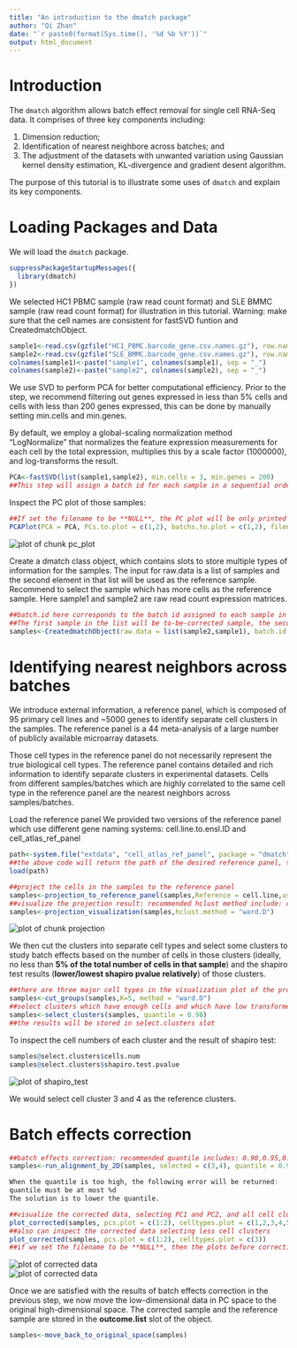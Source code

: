 ```yaml
---
title: "An introduction to the dmatch package"
author: "Qi Zhan"
date: "`r paste0(format(Sys.time(), '%d %b %Y'))`"
output: html_document
---
```



# Introduction
  
The `dmatch` algorithm allows batch effect removal for single cell RNA-Seq data. It comprises of three key components including: 
  
  1.  Dimension reduction; 
  2.  Identification of nearest neighbore across batches; and 
  3.  The adjustment of the datasets with unwanted variation using Gaussian kernel density estimation, KL-divergence and gradient desent algorithm. 
  
  
The purpose of this tutorial is to illustrate some uses of `dmatch` and explain its key components. 
  
# Loading Packages and Data
  
We will load the `dmatch` package. 
  
```r
suppressPackageStartupMessages({
  library(dmatch)
})
```
  

We selected HC1 PBMC sample (raw read count format) and SLE BMMC sample (raw read count format) for illustration in this tutorial. 
Warning: make sure that the cell names are consistent for fastSVD funtion and CreatedmatchObject.

```r
sample1<-read.csv(gzfile("HC1_PBMC.barcode_gene.csv.names.gz"), row.names = 1, header = T)
sample2<-read.csv(gzfile("SLE_BMMC.barcode_gene.csv.names.gz"), row.names = 1, header = T)
colnames(sample1)<-paste("sample1", colnames(sample1), sep = "_")
colnames(sample2)<-paste("sample2", colnames(sample2), sep = "_")
```


We use SVD to perform PCA for better computational efficiency. Prior to the step, we recommend filtering out genes expressed in less than 5% cells and cells with less than 200 genes expressed, this can be done by manually setting min.cells and min.genes.

By default, we employ a global-scaling normalization method “LogNormalize” that normalizes the feature expression measurements for each cell by the total expression, multiplies this by a scale factor (1000000), and log-transforms the result. 

```r
PCA<-fastSVD(list(sample1,sample2), min.cells = 3, min.genes = 200)
##This step will assign a batch id for each sample in a sequential order. The first sample provided in the list will have batch id as 1, and the sample sample will have batch id as 2, etc.
```

Inspect the PC plot of those samples:
```r
##If set the filename to be **NULL**, the PC plot will be only printed to the screen; otherwise, the plot will be saved to the specified path.
PCAPlot(PCA = PCA, PCs.to.plot = c(1,2), batchs.to.plot = c(1,2), filename = NULL)
```

<img src="pc_plot.png" title="pc plot before correction" alt="plot of chunk pc_plot" style="display:block; margin: auto" style="display: block; margin: auto;" />


Create a dmatch class object, which contains slots to store multiple types of information for the samples. The input for raw.data is a list of samples and the second element in that list will be used as the reference sample. Recommend to select the sample which has more cells as the reference sample. Here sample1 and sample2 are raw read count expression matrices.
```r
##batch.id here corresponds to the batch id assigned to each sample in **fastSVD** step.
##The first sample in the list will be to-be-corrected sample, the second sample in the list will be the reference sample.
samples<-CreatedmatchObject(raw.data = list(sample2,sample1), batch.id = c(2,1), PCA = PCA)
```




# Identifying nearest neighbors across batches

We introduce external information, a reference panel, which is composed of 95 primary cell lines and ~5000 genes to identify separate cell clusters in the samples. The reference panel is a 44 meta-analysis of a large number of publicly available microarray datasets. 

Those cell types in the reference panel do not necessarily represent the true biological cell types. The reference panel contains detailed and rich information to identify separate clusters in experimental datasets. Cells from different samples/batches which are highly correlated to the same cell type in the reference panel are the nearest neighbors across samples/batches.



Load the reference panel
We provided two versions of the reference panel which use different gene naming systems: cell.line.to.ensl.ID and cell_atlas_ref_panel
```r
path<-system.file("extdata", "cell_atlas_ref_panel", package = "dmatch")
##the above code will return the path of the desired reference panel, then use the following code to load the desired reference panel.
load(path)
```

```r
##project the cells in the samples to the reference panel
samples<-projection_to_reference_panel(samples,Reference = cell.line,use.genes.threshold = 0.75)
##visualize the projection result: recommended hclust method include: complete, ward.D, ward.D2
samples<-projection_visualization(samples,hclust.method = "ward.D")
```
<img src="projection.png" title="projection to the reference panel" alt="plot of chunk projection" style="display:block; margin: auto" style="display: block; margin: auto;" />


We then cut the clusters into separate cell types and select some clusters to study batch effects based on the number of cells in those clusters (ideally, no less than **5% of the total number of cells in that sample**) and the shapiro test results (**lower/lowest shapiro pvalue relatively**) of those clusters.

```r
##there are three major cell types in the visualization plot of the projection result 
samples<-cut_groups(samples,K=5, method = "ward.D")
##select clusters which have enough cells and which have low transformed shapiro pvalue; recomended quantile includes: 0.90,0.95,0.98
samples<-select_clusters(samples, quantile = 0.98)
##the results will be stored in select.clusters slot
```

To inspect the cell numbers of each cluster and the result of shapiro test:
```r
samples@select.clusters$cells.num
samples@select.clusters$shapiro.test.pvalue
```
<img src="shapiro_test.png" title="plot shapiro_test results" alt="plot of shapiro_test" style="display:block; margin: auto" style="display: block; margin: auto;" />

We would select cell cluster 3 and 4 as the reference clusters.


# Batch effects correction

```r
##batch effects correction: recommended quantile includes: 0.90,0.95,0.98
samples<-run_alignment_by_2D(samples, selected = c(3,4), quantile = 0.98)

When the quantile is too high, the following error will be returned:
quantile must be at most %d
The solution is to lower the quantile.

##visualize the corrected data, selecting PC1 and PC2, and all cell clusters in the samples
plot_corrected(samples, pcs.plot = c(1:2), celltypes.plot = c(1,2,3,4,5))
##also can inspect the corrected data selecting less cell clusters
plot_corrected(samples, pcs.plot = c(1:2), celltypes.plot = c(3))
##if we set the filename to be **NULL**, then the plots before correction and after correction will be printed on the screen directly. 
```
<img src="plot_corrected.png" title="plot corrected data with all cell clusters" alt="plot of corrected data" style="display:block; margin: auto" style="display: block; margin: auto;" />
<img src="plot_corrected_single.png" title="plot corrected data with a single cell cluster" alt="plot of corrected data" style="display:block; margin: auto" style="display: block; margin: auto;" />



Once we are satisfied with the results of batch effects correction in the previous step, we now move the low-dimensional data in PC space to the original high-dimensional space. The corrected sample and the reference sample are stored in the **outcome.list** slot of the object. 
```r
samples<-move_back_to_original_space(samples)
```
